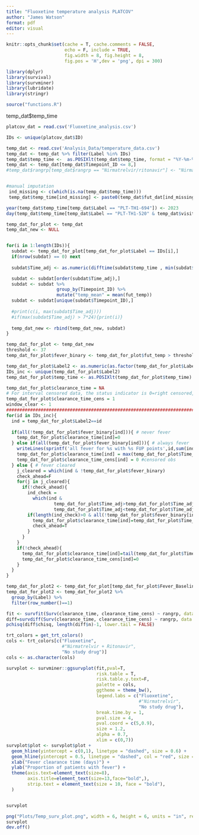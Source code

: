 ```yaml
---
title: "Fluoxetine temperature analysis PLATCOV"
author: "James Watson"
format: pdf
editor: visual
---
```


```r
knitr::opts_chunk$set(cache = T, cache.comments = FALSE,
                      echo = F, include = TRUE, 
                      fig.width = 8, fig.height = 8,
                      fig.pos = 'H',dev = 'png', dpi = 300)

```

```r
library(dplyr)
library(survival)
library(survminer)
library(lubridate)
library(stringr)

source("functions.R")
```

temp_dat\$temp_time

```r
platcov_dat = read.csv('Fluoxetine_analysis.csv')

IDs <- unique(platcov_dat$ID)

temp_dat <- read.csv('Analysis_Data/temperature_data.csv')
temp_dat <- temp_dat %>% filter(Label %in% IDs)
temp_dat$temp_time <-  as.POSIXlt(temp_dat$temp_time, format = "%Y-%m-%d %H:%M:%OS")
temp_dat <- temp_dat[temp_dat$Timepoint_ID <= 8,]
#temp_dat$rangrp[temp_dat$rangrp == "Nirmatrelvir/ritonavir"] <- "Nirmatrelvir"


#manual imputation
 ind_missing <- c(which(is.na(temp_dat$temp_time)))
 temp_dat$temp_time[ind_missing] <- paste0(temp_dat$fut_dat[ind_missing], "10:00:00")

year(temp_dat$temp_time[temp_dat$Label == "PLT-TH1-694"]) <- 2023
day(temp_dat$temp_time[temp_dat$Label == "PLT-TH1-520" & temp_dat$visit == "D0"]) <- 26
```

```r
temp_dat_for_plot <- temp_dat
temp_dat_new <- NULL


for(i in 1:length(IDs)){
  subdat <- temp_dat_for_plot[temp_dat_for_plot$Label == IDs[i],]
  if(nrow(subdat) == 0) next
  
  subdat$Time_adj <- as.numeric(difftime(subdat$temp_time , min(subdat$temp_time), unit = "days"))

  subdat <- subdat[order(subdat$Time_adj),]
  subdat <- subdat %>%
                   group_by(Timepoint_ID) %>%
                   mutate("temp_mean" = mean(fut_temp))
  subdat <- subdat[unique(subdat$Timepoint_ID),]
  
  #print(c(i, max(subdat$Time_adj)))
  #if(max(subdat$Time_adj) > 7*24){print(i)}
  
  temp_dat_new <- rbind(temp_dat_new, subdat)
}
```

```r
temp_dat_for_plot <- temp_dat_new
threshold <- 37
temp_dat_for_plot$fever_binary <- temp_dat_for_plot$fut_temp > threshold

temp_dat_for_plot$Label2 <- as.numeric(as.factor(temp_dat_for_plot$Label))
IDs_inc <- unique(temp_dat_for_plot$Label2)
temp_dat_for_plot$temp_time <- as.POSIXlt(temp_dat_for_plot$temp_time)

temp_dat_for_plot$clearance_time = NA
# For interval censored data, the status indicator is 0=right censored, 1=event at time, 2=left censored, 3=interval censored. 
temp_dat_for_plot$clearance_time_cens = 1
window_clear <- 1
############################################################################################
for(id in IDs_inc){
  ind = temp_dat_for_plot$Label2==id
  
  if(all(!temp_dat_for_plot$fever_binary[ind])){ # never fever
    temp_dat_for_plot$clearance_time[ind]=0
  } else if(all(temp_dat_for_plot$fever_binary[ind])){ # always fever
    writeLines(sprintf('all fever for %s with %s FUP points',id,sum(ind)))
    temp_dat_for_plot$clearance_time[ind] = max(temp_dat_for_plot$Time_adj[ind])
    temp_dat_for_plot$clearance_time_cens[ind] = 0 #censored obs
  } else { # fever cleared
    j_cleared = which(ind & !temp_dat_for_plot$fever_binary)
    check_ahead=F
    for(j in j_cleared){
      if(!check_ahead){
        ind_check = 
          which(ind & 
                  temp_dat_for_plot$Time_adj>temp_dat_for_plot$Time_adj[j] &
                  temp_dat_for_plot$Time_adj<temp_dat_for_plot$Time_adj[j] + window_clear)
        if(length(ind_check)>0 & all(!temp_dat_for_plot$fever_binary[ind_check])){
          temp_dat_for_plot$clearance_time[ind]=temp_dat_for_plot$Time_adj[j]
          check_ahead=T
        }
      }
    }
    if(!check_ahead){
      temp_dat_for_plot$clearance_time[ind]=tail(temp_dat_for_plot$Time_adj[ind],1)
      temp_dat_for_plot$clearance_time_cens[ind]=0
    }
  }
}
```

```r
temp_dat_for_plot2 <- temp_dat_for_plot[temp_dat_for_plot$Fever_Baseline == 1, ]
temp_dat_for_plot2 <- temp_dat_for_plot2 %>%
  group_by(Label) %>%
  filter(row_number()==1)

fit <- survfit(Surv(clearance_time, clearance_time_cens) ~ rangrp, data = temp_dat_for_plot2) 
diff=survdiff(Surv(clearance_time, clearance_time_cens) ~ rangrp, data = temp_dat_for_plot2) 
pchisq(diff$chisq, length(diff$n)-1, lower.tail = FALSE)
```

```r
trt_colors = get_trt_colors()
cols <- trt_colors[c("Fluoxetine",
                     #"Nirmatrelvir + Ritonavir", 
                     "No study drug")]
cols <- as.character(cols)
```

```r
survplot <- survminer::ggsurvplot(fit,pval=T,
                                  risk.table = T,
                                  risk.table.y.text=F,
                                  palette = cols,
                                  ggtheme = theme_bw(),
                                  legend.labs = c("Fluoxetine", 
                                                  #"Nirmatrelvir", 
                                                  "No study drug"),
                                  break.time.by = 1,
                                  pval.size = 4,
                                  pval.coord = c(5,0.9),
                                  size = 1.2,
                                  alpha = 0.7,
                                  xlim = c(0,7)) 
survplot$plot <- survplot$plot + 
  geom_hline(yintercept = c(0,1), linetype = "dashed", size = 0.6) +
  geom_hline(yintercept = 0.5, linetype = "dashed", col = "red", size = 0.6) +
  xlab("Fever clearance time (days)") +
  ylab("Proportion of patients with fever") +
  theme(axis.text=element_text(size=8),
        axis.title=element_text(size=13,face="bold",),
        strip.text = element_text(size = 10, face = "bold"),
  ) 


survplot
```

```r
png("Plots/Temp_surv_plot.png", width = 6, height = 6, units = "in", res = 350)
survplot
dev.off()
```
